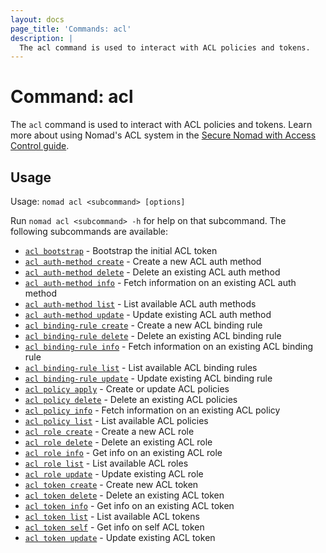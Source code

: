 ```yaml
---
layout: docs
page_title: 'Commands: acl'
description: |
  The acl command is used to interact with ACL policies and tokens.
---
```


# Command: acl

The `acl` command is used to interact with ACL policies and tokens. Learn more
about using Nomad's ACL system in the [Secure Nomad with Access Control
guide][secure-guide].

## Usage

Usage: `nomad acl <subcommand> [options]`

Run `nomad acl <subcommand> -h` for help on that subcommand. The following
subcommands are available:

- [`acl bootstrap`][bootstrap] - Bootstrap the initial ACL token
- [`acl auth-method create`][authmethodcreate] - Create a new ACL auth method
- [`acl auth-method delete`][authmethoddelete] - Delete an existing ACL auth method
- [`acl auth-method info`][authmethodinfo] - Fetch information on an existing ACL auth method
- [`acl auth-method list`][authmethodlist] - List available ACL auth methods
- [`acl auth-method update`][authmethodupdate] - Update existing ACL auth method
- [`acl binding-rule create`][bindingrulecreate] - Create a new ACL binding rule
- [`acl binding-rule delete`][bindingruledelete] - Delete an existing ACL binding rule
- [`acl binding-rule info`][bindingruleinfo] - Fetch information on an existing ACL binding rule
- [`acl binding-rule list`][bindingrulelist] - List available ACL binding rules
- [`acl binding-rule update`][bindingruleupdate] - Update existing ACL binding rule
- [`acl policy apply`][policyapply] - Create or update ACL policies
- [`acl policy delete`][policydelete] - Delete an existing ACL policies
- [`acl policy info`][policyinfo] - Fetch information on an existing ACL policy
- [`acl policy list`][policylist] - List available ACL policies
- [`acl role create`][rolecreate] - Create a new ACL role
- [`acl role delete`][roledelete] - Delete an existing ACL role
- [`acl role info`][roleinfo] - Get info on an existing ACL role
- [`acl role list`][rolelist] - List available ACL roles
- [`acl role update`][roleupdate] - Update existing ACL role
- [`acl token create`][tokencreate] - Create new ACL token
- [`acl token delete`][tokendelete] - Delete an existing ACL token
- [`acl token info`][tokeninfo] - Get info on an existing ACL token
- [`acl token list`][tokenlist] - List available ACL tokens
- [`acl token self`][tokenself] - Get info on self ACL token
- [`acl token update`][tokenupdate] - Update existing ACL token

[bootstrap]: /nomad/docs/commands/acl/bootstrap
[authmethodcreate]: /nomad/docs/commands/acl/auth-method/create
[authmethoddelete]: /nomad/docs/commands/acl/auth-method/delete
[authmethodinfo]: /nomad/docs/commands/acl/auth-method/info
[authmethodlist]: /nomad/docs/commands/acl/auth-method/list
[authmethodupdate]: /nomad/docs/commands/acl/auth-method/update
[bindingrulecreate]: /nomad/docs/commands/acl/binding-rule/create
[bindingruledelete]: /nomad/docs/commands/acl/binding-rule/delete
[bindingruleinfo]: /nomad/docs/commands/acl/binding-rule/info
[bindingrulelist]: /nomad/docs/commands/acl/binding-rule/list
[bindingruleupdate]: /nomad/docs/commands/acl/binding-rule/update
[policyapply]: /nomad/docs/commands/acl/policy/apply
[policydelete]: /nomad/docs/commands/acl/policy/delete
[policyinfo]: /nomad/docs/commands/acl/policy/info
[policylist]: /nomad/docs/commands/acl/policy/list
[tokencreate]: /nomad/docs/commands/acl/token/create
[tokenupdate]: /nomad/docs/commands/acl/token/update
[tokendelete]: /nomad/docs/commands/acl/token/delete
[tokeninfo]: /nomad/docs/commands/acl/token/info
[tokenlist]: /nomad/docs/commands/acl/token/list
[tokenself]: /nomad/docs/commands/acl/token/self
[rolecreate]: /nomad/docs/commands/acl/role/create
[roleupdate]: /nomad/docs/commands/acl/role/update
[roledelete]: /nomad/docs/commands/acl/role/delete
[roleinfo]: /nomad/docs/commands/acl/role/info
[rolelist]: /nomad/docs/commands/acl/role/list
[secure-guide]: /nomad/tutorials/access-control
